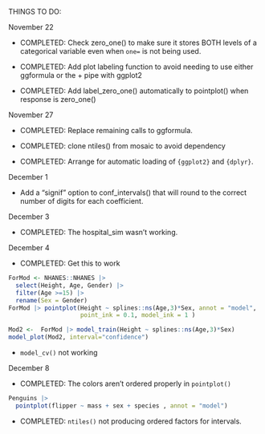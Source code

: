 THINGS TO DO:

November 22

- COMPLETED: Check zero_one() to make sure it stores BOTH levels of a categorical variable even when `one=` is not being used.

- COMPLETED: Add plot labeling function to avoid needing to use either ggformula or the + pipe with ggplot2

- COMPLETED: Add label_zero_one() automatically to pointplot() when response is zero_one()

November 27

- COMPLETED: Replace remaining calls to ggformula.

- COMPLETED: clone ntiles() from mosaic to avoid dependency

- COMPLETED: Arrange for automatic loading of `{ggplot2}` and `{dplyr}`.

December 1

- Add a "signif" option to conf_intervals() that will round to the correct number of digits for each coefficient.


December 3

- COMPLETED: The hospital_sim wasn't working. 

December 4

- COMPLETED: Get this to work

```r
ForMod <- NHANES::NHANES |>
  select(Height, Age, Gender) |>
  filter(Age >=15) |>
  rename(Sex = Gender)
ForMod |> pointplot(Height ~ splines::ns(Age,3)*Sex, annot = "model", 
                    point_ink = 0.1, model_ink = 1 )

Mod2 <-  ForMod |> model_train(Height ~ splines::ns(Age,3)*Sex) 
model_plot(Mod2, interval="confidence") 
```


- `model_cv()` not working

December 8

- COMPLETED: The colors aren't ordered properly in `pointplot()`

```r
Penguins |> 
  pointplot(flipper ~ mass + sex + species , annot = "model")
```

- COMPLETED: `ntiles()` not producing ordered factors for intervals.

